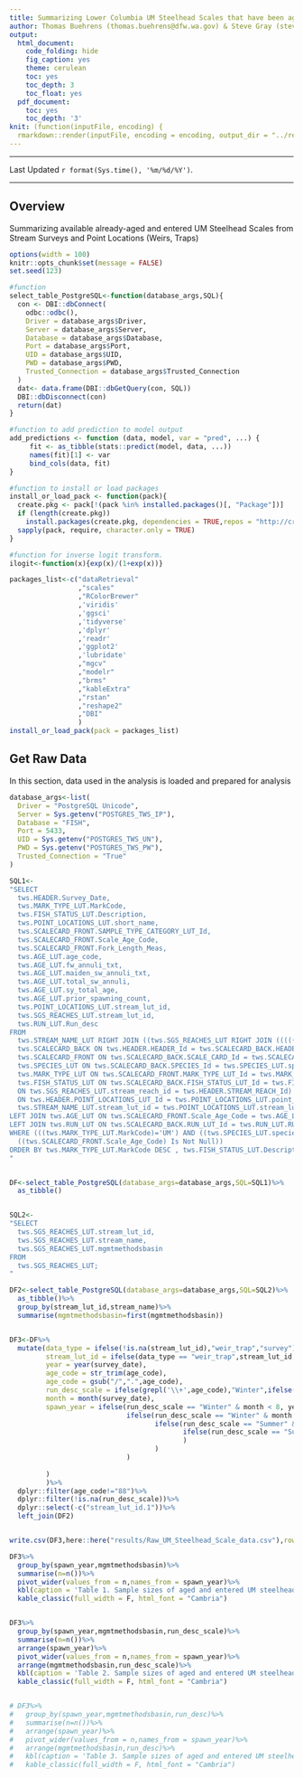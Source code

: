 ```yaml
---
title: Summarizing Lower Columbia UM Steelhead Scales that have been aged in TWS
author: Thomas Buehrens (thomas.buehrens@dfw.wa.gov) & Steve Gray (steven.gray@dfw.wa.gov)
output:
  html_document:
    code_folding: hide
    fig_caption: yes
    theme: cerulean
    toc: yes
    toc_depth: 3
    toc_float: yes
  pdf_document:
    toc: yes
    toc_depth: '3'
knit: (function(inputFile, encoding) {
  rmarkdown::render(inputFile, encoding = encoding, output_dir = "../results") })
---
```

<script>
   $(document).ready(function() {
     $head = $('#header');
     $head.prepend('<img src=\"https://privatelands.wdfw.wa.gov/wdfwlogo_clrnotxt.png"\" style=\"float: right;width: 150px;\"/>')
   });
</script>

***

Last Updated `r format(Sys.time(), '%m/%d/%Y')`.

***

## Overview
Summarizing available already-aged and entered UM Steelhead Scales from Stream Surveys and Point Locations (Weirs, Traps)

```r
options(width = 100)
knitr::opts_chunk$set(message = FALSE)
set.seed(123)
```


<!-- We also need a couple of helper functions which we will define -->
```r
#function
select_table_PostgreSQL<-function(database_args,SQL){
  con <- DBI::dbConnect(
    odbc::odbc(),
    Driver = database_args$Driver,
    Server = database_args$Server,
    Database = database_args$Database,
    Port = database_args$Port,
    UID = database_args$UID,
    PWD = database_args$PWD,
    Trusted_Connection = database_args$Trusted_Connection
  )
  dat<- data.frame(DBI::dbGetQuery(con, SQL))
  DBI::dbDisconnect(con)
  return(dat)
}

#function to add prediction to model output
add_predictions <- function (data, model, var = "pred", ...) {
     fit <- as_tibble(stats::predict(model, data, ...))
     names(fit)[1] <- var  
     bind_cols(data, fit)
}

#function to install or load packages
install_or_load_pack <- function(pack){
  create.pkg <- pack[!(pack %in% installed.packages()[, "Package"])]
  if (length(create.pkg))
    install.packages(create.pkg, dependencies = TRUE,repos = "http://cran.us.r-project.org")
  sapply(pack, require, character.only = TRUE)
}

#function for inverse logit transform.
ilogit<-function(x){exp(x)/(1+exp(x))}
```

<!-- Here we will load & install packages we need to use (needs internet connection if packages not already installed) -->
```r
packages_list<-c("dataRetrieval"
                 ,"scales"
                 ,"RColorBrewer"
                 ,'viridis'
                 ,'ggsci'
                 ,'tidyverse'
                 ,'dplyr'
                 ,'readr'
                 ,'ggplot2'
                 ,'lubridate'
                 ,"mgcv"
                 ,"modelr"
                 ,"brms"
                 ,"kableExtra"
                 ,"rstan"
                 ,"reshape2"
                 ,"DBI"
                 )
install_or_load_pack(pack = packages_list)
```

## Get Raw Data
In this section, data used in the analysis is loaded and prepared for analysis
```r
database_args<-list(
  Driver = "PostgreSQL Unicode",
  Server = Sys.getenv("POSTGRES_TWS_IP"),
  Database = "FISH",
  Port = 5433,
  UID = Sys.getenv("POSTGRES_TWS_UN"),
  PWD = Sys.getenv("POSTGRES_TWS_PW"),
  Trusted_Connection = "True"
)

SQL1<-
"SELECT 
  tws.HEADER.Survey_Date, 
  tws.MARK_TYPE_LUT.MarkCode, 
  tws.FISH_STATUS_LUT.Description,
  tws.POINT_LOCATIONS_LUT.short_name, 
  tws.SCALECARD_FRONT.SAMPLE_TYPE_CATEGORY_LUT_Id,
  tws.SCALECARD_FRONT.Scale_Age_Code, 
  tws.SCALECARD_FRONT.Fork_Length_Meas,
  tws.AGE_LUT.age_code,
  tws.AGE_LUT.fw_annuli_txt,
  tws.AGE_LUT.maiden_sw_annuli_txt,
  tws.AGE_LUT.total_sw_annuli,
  tws.AGE_LUT.sy_total_age,
  tws.AGE_LUT.prior_spawning_count,
  tws.POINT_LOCATIONS_LUT.stream_lut_id,
  tws.SGS_REACHES_LUT.stream_lut_id,
  tws.RUN_LUT.Run_desc
FROM 
  tws.STREAM_NAME_LUT RIGHT JOIN ((tws.SGS_REACHES_LUT RIGHT JOIN ((((((tws.HEADER INNER JOIN   
  tws.SCALECARD_BACK ON tws.HEADER.HEADER_Id = tws.SCALECARD_BACK.HEADER_Id) INNER JOIN 
  tws.SCALECARD_FRONT ON tws.SCALECARD_BACK.SCALE_CARD_Id = tws.SCALECARD_FRONT.SCALE_CARD_Id) INNER JOIN 
  tws.SPECIES_LUT ON tws.SCALECARD_BACK.SPECIES_Id = tws.SPECIES_LUT.species_lut_id)) INNER JOIN 
  tws.MARK_TYPE_LUT ON tws.SCALECARD_FRONT.MARK_TYPE_LUT_Id = tws.MARK_TYPE_LUT.MARK_TYPE_Id) INNER JOIN 
  tws.FISH_STATUS_LUT ON tws.SCALECARD_BACK.FISH_STATUS_LUT_Id = tws.FISH_STATUS_LUT.FISH_STATUS_LUT_Id) 
  ON tws.SGS_REACHES_LUT.stream_reach_id = tws.HEADER.STREAM_REACH_Id) LEFT JOIN tws.POINT_LOCATIONS_LUT 
  ON tws.HEADER.POINT_LOCATIONS_LUT_Id = tws.POINT_LOCATIONS_LUT.point_locations_lut_id) ON 
  tws.STREAM_NAME_LUT.stream_lut_id = tws.POINT_LOCATIONS_LUT.stream_lut_id
LEFT JOIN tws.AGE_LUT ON tws.SCALECARD_FRONT.Scale_Age_Code = tws.AGE_LUT.age_lut_id
LEFT JOIN tws.RUN_LUT ON tws.SCALECARD_BACK.RUN_LUT_Id = tws.RUN_LUT.RUN_LUT_Id
WHERE (((tws.MARK_TYPE_LUT.MarkCode)='UM') AND ((tws.SPECIES_LUT.species)='Steelhead') AND 
  ((tws.SCALECARD_FRONT.Scale_Age_Code) Is Not Null))
ORDER BY tws.MARK_TYPE_LUT.MarkCode DESC , tws.FISH_STATUS_LUT.Description;
"


DF<-select_table_PostgreSQL(database_args=database_args,SQL=SQL1)%>%
  as_tibble()


SQL2<-
"SELECT
  tws.SGS_REACHES_LUT.stream_lut_id,
  tws.SGS_REACHES_LUT.stream_name,
  tws.SGS_REACHES_LUT.mgmtmethodsbasin
FROM
  tws.SGS_REACHES_LUT;
"

DF2<-select_table_PostgreSQL(database_args=database_args,SQL=SQL2)%>%
  as_tibble()%>%
  group_by(stream_lut_id,stream_name)%>%
  summarise(mgmtmethodsbasin=first(mgmtmethodsbasin))


DF3<-DF%>%
  mutate(data_type = ifelse(!is.na(stream_lut_id),"weir_trap","survey"),
         stream_lut_id = ifelse(data_type == "weir_trap",stream_lut_id,stream_lut_id.1),
         year = year(survey_date),
         age_code = str_trim(age_code),
         age_code = gsub("/",".",age_code),
         run_desc_scale = ifelse(grepl('\\+',age_code),"Winter",ifelse(grepl("\\.",age_code),"Summer",NA)),
         month = month(survey_date),
         spawn_year = ifelse(run_desc_scale == "Winter" & month < 8, year,
                             ifelse(run_desc_scale == "Winter" & month >= 8, year + 1,
                                    ifelse(run_desc_scale == "Summer" & month < 4, year,
                                           ifelse(run_desc_scale == "Summer" & month >= 4, year + 1, NA
                                           )
                                    )
                             )
         
         )
         )%>%
  dplyr::filter(age_code!="88")%>%
  dplyr::filter(!is.na(run_desc_scale))%>%
  dplyr::select(-c("stream_lut_id.1"))%>%  
  left_join(DF2)


write.csv(DF3,here::here("results/Raw_UM_Steelhead_Scale_data.csv"),row.names = F)

DF3%>%
  group_by(spawn_year,mgmtmethodsbasin)%>%
  summarise(n=n())%>%
  pivot_wider(values_from = n,names_from = spawn_year)%>%
  kbl(caption = 'Table 1. Sample sizes of aged and entered UM steelhead scales by spawn year and management methods basin in TWS',digits =3)%>%
  kable_classic(full_width = F, html_font = "Cambria")


DF3%>%
  group_by(spawn_year,mgmtmethodsbasin,run_desc_scale)%>%
  summarise(n=n())%>%
  arrange(spawn_year)%>%
  pivot_wider(values_from = n,names_from = spawn_year)%>%
  arrange(mgmtmethodsbasin,run_desc_scale)%>%
  kbl(caption = 'Table 2. Sample sizes of aged and entered UM steelhead scales by spawn year, management methods basin, and scale-based run type in TWS',digits =3)%>%
  kable_classic(full_width = F, html_font = "Cambria")


# DF3%>%
#   group_by(spawn_year,mgmtmethodsbasin,run_desc)%>%
#   summarise(n=n())%>%
#   arrange(spawn_year)%>%
#   pivot_wider(values_from = n,names_from = spawn_year)%>%
#   arrange(mgmtmethodsbasin,run_desc)%>%
#   kbl(caption = 'Table 3. Sample sizes of aged and entered UM steelhead scales by spawn year, management methods basin, and field called run in TWS',digits =3)%>%
#   kable_classic(full_width = F, html_font = "Cambria")

```
